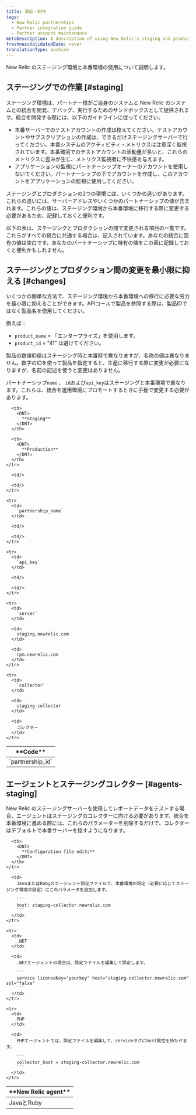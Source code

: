 ```yaml
---
title: 演出・制作
tags:
  - New Relic partnerships
  - Partner integration guide
  - Partner account maintenance
metaDescription: A description of using New Relic's staging and production environments for partners.
freshnessValidatedDate: never
translationType: machine
---
```


New Relic のステージング環境と本番環境の使用について説明します。

## ステージングでの作業 [#staging]

ステージング環境は、パートナー様がご自身のシステムと New Relic のシステムとの統合を開発、デバッグ、実行するためのサンドボックスとして提供されます。統合を開発する際には、以下のガイドラインに従ってください。

* 本番サーバーでのテストアカウントの作成は控えてください。テストアカウントやサブスクリプションの作成は、できるだけステージングサーバーで行ってください。本番システムのアクティビティ・メトリクスは注意深く監視されています。本番環境でのテストアカウントの活動量が多いと、これらのメトリクスに歪みが生じ、メトリクス監視者に不快感を与えます。
* アプリケーションの監視にパートナーシップオーナーのアカウントを使用しないでください。パートナーシップの下でアカウントを作成し、このアカウントをアプリケーションの監視に使用してください。

ステージングとプロダクションの2つの環境には、いくつかの違いがあります。これらの違いには、サーバーアドレスやいくつかのパートナーシップの値が含まれます。これらの値は、ステージング環境から本番環境に移行する際に変更する必要があるため、記録しておくと便利です。

以下の表は、ステージングとプロダクションの間で変更される項目の一覧です。これらがすべての統合に共通する場合は、記入されています。あなたの統合に固有の値は空白です。あなたのパートナーシップに特有の値をこの表に記録しておくと便利かもしれません。

## ステージングとプロダクション間の変更を最小限に抑える [#changes]

いくつかの簡単な方法で、ステージング環境から本番環境への移行に必要な労力を最小限に抑えることができます。APIコールで製品を参照する際は、製品IDではなく製品名を使用してください。

例えば：

* `product_name` = 「エンタープライズ」を使用します。
* `product_id` = "41" は避けてください。

製品の数値ID値はステージング時と本番時で異なりますが、名称の値は異なりません。数字のIDを使って製品を指定すると、生産に移行する際に変更が必要になりますが、名前の記述を使うと変更はありません。

パートナーシップ`name` 、 `id`および`api_key`はステージングと本番環境で異なります。これらは、統合を運用環境にプロモートするときに手動で変更する必要があります。

<table>
  <thead>
    <tr>
      <th>
        <DNT>
          **Code**
        </DNT>
      </th>

      <th>
        <DNT>
          **Staging**
        </DNT>
      </th>

      <th>
        <DNT>
          **Production**
        </DNT>
      </th>
    </tr>
  </thead>

  <tbody>
    <tr>
      <td>
        `partnership_id`
      </td>

      <td/>

      <td/>
    </tr>

    <tr>
      <td>
        `partnership_name`
      </td>

      <td/>

      <td/>
    </tr>

    <tr>
      <td>
        `api_key`
      </td>

      <td/>

      <td/>
    </tr>

    <tr>
      <td>
        `server`
      </td>

      <td>
        staging.newrelic.com
      </td>

      <td>
        rpm.newrelic.com
      </td>
    </tr>

    <tr>
      <td>
        `collector`
      </td>

      <td>
        staging-collector
      </td>

      <td>
        コレクター
      </td>
    </tr>
  </tbody>
</table>

## エージェントとステージングコレクター [#agents-staging]

New Relic のステージングサーバーを使用してレポートデータをテストする場合、エージェントはステージングのコレクターに向ける必要があります。統合を本番環境に進める際には、これらのパラメーターを削除するだけで、コレクターはデフォルトで本番サーバーを指すようになります。

<table>
  <thead>
    <tr>
      <th width={150}>
        <DNT>
          **New Relic agent**
        </DNT>
      </th>

      <th>
        <DNT>
          **Configuration file edits**
        </DNT>
      </th>
    </tr>
  </thead>

  <tbody>
    <tr>
      <td>
        JavaとRuby
      </td>

      <td>
        JavaまたはRubyのエージェント設定ファイルで、本番環境の設定（必要に応じてステージング環境の設定）にこのパラメータを追加します。

        ```
        host: staging-collector.newrelic.com
        ```
      </td>
    </tr>

    <tr>
      <td>
        .NET
      </td>

      <td>
        .NETエージェントの場合は、設定ファイルを編集して設定します。

        ```
        service licenseKey="yourkey" host="staging-collector.newrelic.com" ssl="false"
        ```
      </td>
    </tr>

    <tr>
      <td>
        PHP
      </td>

      <td>
        PHPエージェントでは、設定ファイルを編集して、serviceタグにhost属性を持たせます。

        ```
        collector_host = staging-collector.newrelic.com
        ```
      </td>
    </tr>
  </tbody>

  <tbody/>
</table>